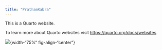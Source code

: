 ```yaml
---
title: "PrathamKabra"
---
```


This is a Quarto website.

To learn more about Quarto websites visit <https://quarto.org/docs/websites>.

![](./images/Li%201.jpg.jpg){width-"75%" fig-align-"center"}